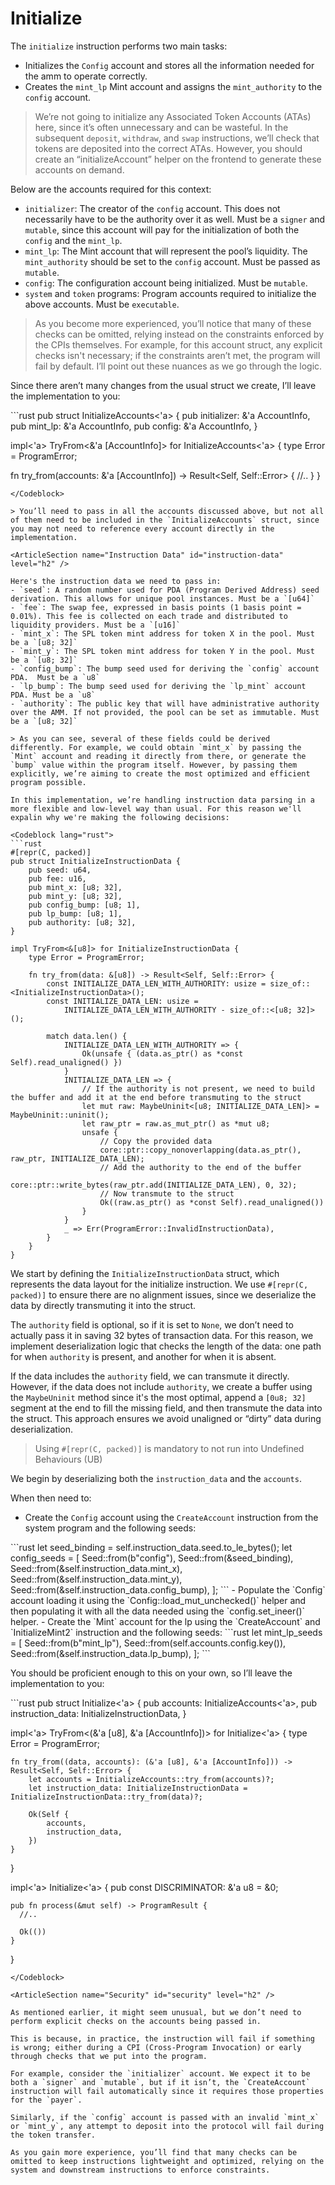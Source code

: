 # Initialize

The `initialize` instruction performs two main tasks:
- Initializes the `Config` account and stores all the information needed for the amm to operate correctly.
- Creates the `mint_lp` Mint account and assigns the `mint_authority` to the `config` account.

> We’re not going to initialize any Associated Token Accounts (ATAs) here, since it’s often unnecessary and can be wasteful. In the subsequent `deposit`, `withdraw`, and `swap` instructions, we’ll check that tokens are deposited into the correct ATAs. However, you should create an “initializeAccount” helper on the frontend to generate these accounts on demand.

<ArticleSection name="Required Accounts" id="required-accounts" level="h2" />

Below are the accounts required for this context:
- `initializer`: The creator of the `config` account. This does not necessarily have to be the authority over it as well. Must be a `signer` and `mutable`, since this account will pay for the initialization of both the `config` and the `mint_lp`.
- `mint_lp`: The Mint account that will represent the pool’s liquidity. The `mint_authority` should be set to the `config` account. Must be passed as `mutable`.
- `config`: The configuration account being initialized. Must be `mutable`.
- `system` and `token` programs: Program accounts required to initialize the above accounts. Must be `executable`.

> As you become more experienced, you’ll notice that many of these checks can be omitted, relying instead on the constraints enforced by the CPIs themselves. For example, for this account struct, any explicit checks isn't necessary; if the constraints aren’t met, the program will fail by default. I’ll point out these nuances as we go through the logic.

Since there aren’t many changes from the usual struct we create, I’ll leave the implementation to you:

<Codeblock lang="rust">
```rust
pub struct InitializeAccounts<'a> {
    pub initializer: &'a AccountInfo,
    pub mint_lp: &'a AccountInfo,
    pub config: &'a AccountInfo,
}

impl<'a> TryFrom<&'a [AccountInfo]> for InitializeAccounts<'a> {
  type Error = ProgramError;

  fn try_from(accounts: &'a [AccountInfo]) -> Result<Self, Self::Error> {
    //.. 
  }
}
```
</Codeblock>

> You’ll need to pass in all the accounts discussed above, but not all of them need to be included in the `InitializeAccounts` struct, since you may not need to reference every account directly in the implementation.

<ArticleSection name="Instruction Data" id="instruction-data" level="h2" />

Here's the instruction data we need to pass in:
- `seed`: A random number used for PDA (Program Derived Address) seed derivation. This allows for unique pool instances. Must be a `[u64]`
- `fee`: The swap fee, expressed in basis points (1 basis point = 0.01%). This fee is collected on each trade and distributed to liquidity providers. Must be a `[u16]`
- `mint_x`: The SPL token mint address for token X in the pool. Must be a `[u8; 32]`
- `mint_y`: The SPL token mint address for token Y in the pool. Must be a `[u8; 32]`
- `config_bump`: The bump seed used for deriving the `config` account PDA.  Must be a `u8`
- `lp_bump`: The bump seed used for deriving the `lp_mint` account PDA. Must be a `u8`
- `authority`: The public key that will have administrative authority over the AMM. If not provided, the pool can be set as immutable. Must be a `[u8; 32]`

> As you can see, several of these fields could be derived differently. For example, we could obtain `mint_x` by passing the `Mint` account and reading it directly from there, or generate the `bump` value within the program itself. However, by passing them explicitly, we’re aiming to create the most optimized and efficient program possible.

In this implementation, we’re handling instruction data parsing in a more flexible and low-level way than usual. For this reason we'll expalin why we're making the following decisions:

<Codeblock lang="rust">
```rust
#[repr(C, packed)]
pub struct InitializeInstructionData {
    pub seed: u64,
    pub fee: u16,
    pub mint_x: [u8; 32],
    pub mint_y: [u8; 32],
    pub config_bump: [u8; 1],
    pub lp_bump: [u8; 1],
    pub authority: [u8; 32],
}

impl TryFrom<&[u8]> for InitializeInstructionData {
    type Error = ProgramError;

    fn try_from(data: &[u8]) -> Result<Self, Self::Error> {
        const INITIALIZE_DATA_LEN_WITH_AUTHORITY: usize = size_of::<InitializeInstructionData>();
        const INITIALIZE_DATA_LEN: usize =
            INITIALIZE_DATA_LEN_WITH_AUTHORITY - size_of::<[u8; 32]>();

        match data.len() {
            INITIALIZE_DATA_LEN_WITH_AUTHORITY => {
                Ok(unsafe { (data.as_ptr() as *const Self).read_unaligned() })
            }
            INITIALIZE_DATA_LEN => {
                // If the authority is not present, we need to build the buffer and add it at the end before transmuting to the struct
                let mut raw: MaybeUninit<[u8; INITIALIZE_DATA_LEN]> = MaybeUninit::uninit();
                let raw_ptr = raw.as_mut_ptr() as *mut u8;
                unsafe {
                    // Copy the provided data
                    core::ptr::copy_nonoverlapping(data.as_ptr(), raw_ptr, INITIALIZE_DATA_LEN);
                    // Add the authority to the end of the buffer
                    core::ptr::write_bytes(raw_ptr.add(INITIALIZE_DATA_LEN), 0, 32);
                    // Now transmute to the struct
                    Ok((raw.as_ptr() as *const Self).read_unaligned())
                }
            }
            _ => Err(ProgramError::InvalidInstructionData),
        }
    }
}
```
</Codeblock>

We start by defining the `InitializeInstructionData` struct, which represents the data layout for the initialize instruction. We use `#[repr(C, packed)]` to ensure there are no alignment issues, since we deserialize the data by directly transmuting it into the struct.

The `authority` field is optional, so if it is set to `None`, we don’t need to actually pass it in saving 32 bytes of transaction data. For this reason, we implement deserialization logic that checks the length of the data: one path for when `authority` is present, and another for when it is absent.

If the data includes the `authority` field, we can transmute it directly. However, if the data does not include `authority`, we create a buffer using the `MaybeUninit` method since it's the most optimal, append a `[0u8; 32]` segment at the end to fill the missing field, and then transmute the data into the struct. This approach ensures we avoid unaligned or “dirty” data during deserialization.

> Using `#[repr(C, packed)]` is mandatory to not run into Undefined Behaviours (UB)

<ArticleSection name="Instruction Logic" id="instruction-logic" level="h2" />

We begin by deserializing both the `instruction_data` and the `accounts`.

When then need to:
- Create the `Config` account using the `CreateAccount` instruction from the system program and the following seeds:
<Codeblock lang="rust">
```rust
let seed_binding = self.instruction_data.seed.to_le_bytes();
let config_seeds = [
    Seed::from(b"config"),
    Seed::from(&seed_binding),
    Seed::from(&self.instruction_data.mint_x),
    Seed::from(&self.instruction_data.mint_y),
    Seed::from(&self.instruction_data.config_bump),
];
```
</Codeblock>
- Populate the `Config` account loading it using the `Config::load_mut_unchecked()` helper and then populating it with all the data needed using the `config.set_ineer()` helper.
- Create the `Mint` account for the lp using the `CreateAccount` and `InitializeMint2` instruction and the following seeds: 
<Codeblock lang="rust">
```rust
let mint_lp_seeds = [
    Seed::from(b"mint_lp"),
    Seed::from(self.accounts.config.key()),
    Seed::from(&self.instruction_data.lp_bump),
];
```
</Codeblock>

You should be proficient enough to this on your own, so I’ll leave the implementation to you:

<Codeblock lang="rust">
```rust
pub struct Initialize<'a> {
    pub accounts: InitializeAccounts<'a>,
    pub instruction_data: InitializeInstructionData,
}

impl<'a> TryFrom<(&'a [u8], &'a [AccountInfo])> for Initialize<'a> {
    type Error = ProgramError;

    fn try_from((data, accounts): (&'a [u8], &'a [AccountInfo])) -> Result<Self, Self::Error> {
        let accounts = InitializeAccounts::try_from(accounts)?;
        let instruction_data: InitializeInstructionData = InitializeInstructionData::try_from(data)?;

        Ok(Self {
            accounts,
            instruction_data,
        })
    }
}

impl<'a> Initialize<'a> {
    pub const DISCRIMINATOR: &'a u8 = &0;

    pub fn process(&mut self) -> ProgramResult {
      //..
    
      Ok(())
    }
}
```
</Codeblock>

<ArticleSection name="Security" id="security" level="h2" />

As mentioned earlier, it might seem unusual, but we don’t need to perform explicit checks on the accounts being passed in.

This is because, in practice, the instruction will fail if something is wrong; either during a CPI (Cross-Program Invocation) or early through checks that we put into the program.

For example, consider the `initializer` account. We expect it to be both a `signer` and `mutable`, but if it isn’t, the `CreateAccount` instruction will fail automatically since it requires those properties for the `payer`.

Similarly, if the `config` account is passed with an invalid `mint_x` or `mint_y`, any attempt to deposit into the protocol will fail during the token transfer.

As you gain more experience, you’ll find that many checks can be omitted to keep instructions lightweight and optimized, relying on the system and downstream instructions to enforce constraints.
